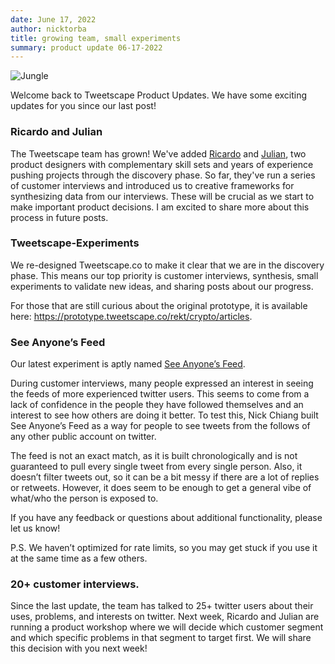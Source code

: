 ```yaml
---
date: June 17, 2022
author: nicktorba
title: growing team, small experiments 
summary: product update 06-17-2022
---
```


![Jungle](/ss/jungle.jpeg)


Welcome back to Tweetscape Product Updates. We have some exciting updates for you since our last post!

### Ricardo and Julian
The Tweetscape team has grown! We've added [Ricardo](http://ricardosaavedra.io/) and [Julian](https://julianfleck.net/), two product designers with complementary skill sets and years of experience pushing projects through the discovery phase. 
So far, they've run a series of customer interviews and introduced us to creative frameworks for synthesizing data from our interviews. These will be crucial as we start to make important product decisions. I am excited to share more about this process in future posts. 

### Tweetscape-Experiments
We re-designed Tweetscape.co to make it clear that we are in the discovery phase. This means our top priority is customer interviews, synthesis, small experiments to validate new ideas, and sharing posts about our progress. 

For those that are still curious about the original prototype, it is available here: https://prototype.tweetscape.co/rekt/crypto/articles.

### See Anyone’s Feed 
Our latest experiment is aptly named [See Anyone’s Feed](https://tweetscape.co/visakanv/feed?). 

During customer interviews, many people expressed an interest in seeing the feeds of more experienced twitter users. This seems to come from a lack of confidence in the people they have followed themselves and an interest to see how others are doing it better.
To test this, Nick Chiang built See Anyone’s Feed as a way for people to see tweets from the follows of any other public account on twitter. 

The feed is not an exact match, as it is built chronologically and is not guaranteed to pull every single tweet from every single person. Also, it doesn’t filter tweets out, so it can be a bit messy if there are a lot of replies or retweets. However, it does seem to be enough to get a general vibe of what/who the person is exposed to. 

If you have any feedback or questions about additional functionality, please let us know! 

P.S. We haven’t optimized for rate limits, so you may get stuck if you use it at the same time as a few others. 

### 20+ customer interviews. 
Since the last update, the team has talked to 25+ twitter users about their uses, problems, and interests on twitter. Next week, Ricardo and Julian are running a product workshop where we will decide which customer segment and which specific problems in that segment to target first. We will share this decision with you next week! 

